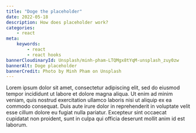 ```yaml
---
title: "Doge the placeholder"
date: 2022-05-18
description: How does placeholder work?
categories:
    - react
meta:
    keywords:
        - react
        - react hooks
bannerCloudinaryId: Unsplash/minh-pham-LTQMgx8tYqM-unsplash_zuy0zw
bannerAlt: Doge placeholder
bannerCredit: Photo by Minh Pham on Unsplash
---
```


Lorem ipsum dolor sit amet, consectetur adipiscing elit, sed do eiusmod tempor incididunt ut labore et dolore magna aliqua. Ut enim ad minim veniam, quis nostrud exercitation ullamco laboris nisi ut aliquip ex ea commodo consequat. Duis aute irure dolor in reprehenderit in voluptate velit esse cillum dolore eu fugiat nulla pariatur. Excepteur sint occaecat cupidatat non proident, sunt in culpa qui officia deserunt mollit anim id est laborum.
